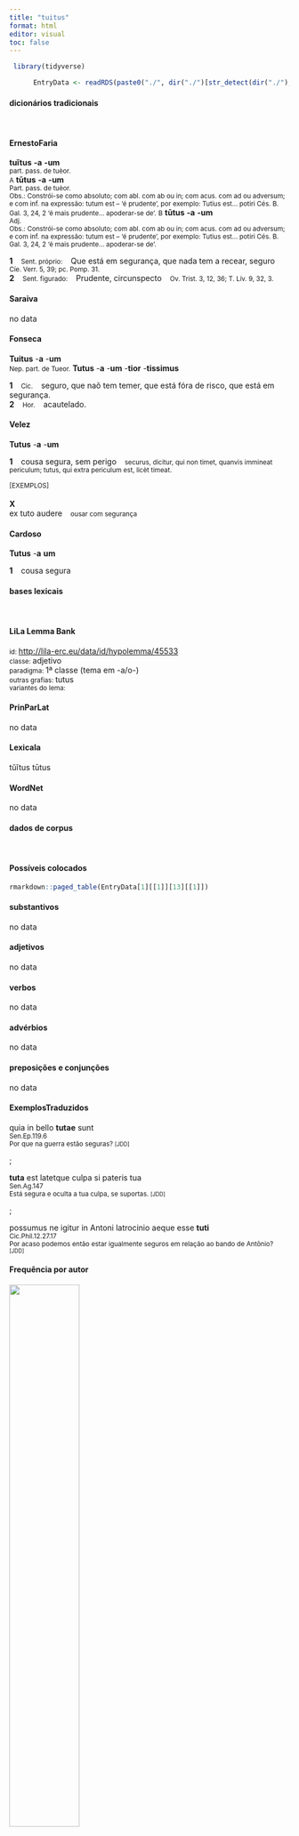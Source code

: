 ```yaml
---
title: "tuitus"
format: html
editor: visual
toc: false
---
```



```r
 library(tidyverse) 

      EntryData <- readRDS(paste0("./", dir("./")[str_detect(dir("./"), "_xx116-117-105-116-117-115xx_.rds")]))

```


#### dicionários tradicionais

&emsp;




::: panel-tabset

#### ErnestoFaria

<b>tuĭtus</b> <b>-a</b> <b>-um</b> <br> <small>part. pass. de tuèor.</small> <br> <small></small> 
 <small>A</small> <b>tūtus</b> <b>-a</b> <b>-um</b> <br> <small>Part. pass. de tuèor.</small> <br> <small>Obs.: Constrói-se como absoluto; com abl. com ab ou in; com  acus. com ad ou adversum; e com inf. na expressão: tutum est – ‘é prudente’, por exemplo: Tutius est... potiri Cés. B. Gal. 3, 24, 2 ‘é mais prudente... apoderar-se de’.</small> 
 <small>B</small> <b>tūtus</b> <b>-a</b> <b>-um</b> <br> <small>Adj.</small> <br> <small>Obs.: Constrói-se como absoluto; com abl. com ab ou in; com  acus. com ad ou adversum; e com inf. na expressão: tutum est – ‘é prudente’, por exemplo: Tutius est... potiri Cés. B. Gal. 3, 24, 2 ‘é mais prudente... apoderar-se de’.</small>   <p> <b>1</b> &ensp; <small>Sent. próprio:</small> &ensp; Que está em segurança, que nada tem a recear, seguro &ensp; <small>Cíe. Verr. 5, 39; pc. Pomp. 31.</small> <br> <b>2</b> &ensp; <small>Sent. figurado:</small> &ensp; Prudente, circunspecto &ensp; <small>Ov. Trist. 3, 12, 36; T. Lív. 9, 32, 3.</small> </p>




#### Saraiva

no data




#### Fonseca

<b>Tuitus</b> -<b>a</b> -<b>um</b> <br> <small>Nep. part. de Tueor.</small> 
 <b>Tutus</b> -<b>a</b> -<b>um</b> -<b>tior</b> -<b>tissimus</b>   <p> <b>1</b> &ensp; <small>Cic.</small> &ensp; seguro, que naõ tem temer, que está fóra de risco, que está em segurança. <br> <b>2</b> &ensp; <small>Hor.</small> &ensp; acautelado. </p>




#### Velez

<b>Tutus</b> -<b>a</b> -<b>um</b>   <p> <b>1</b> &ensp; cousa segura, sem perigo &ensp; <small>securus, dicitur, qui non timet, quanvis immineat periculum; tutus, qui extra periculum est, licèt timeat.</small> </p>   <p><small>[EXEMPLOS]</small><br> <br><b>X</b><br>ex tuto audere &ensp; <small>ousar com segurança</small> </p>




#### Cardoso

<b>Tutus</b> -<b>a</b> <b>um</b>   <p> <b>1</b> &ensp; cousa segura </p>


:::



#### bases lexicais

&emsp;






::: panel-tabset

#### LiLa Lemma Bank

<small> id: </small> <a href=' http://lila-erc.eu/data/id/hypolemma/45533 ' target="_blank"> http://lila-erc.eu/data/id/hypolemma/45533 </a> <br>
<small> classe: </small> adjetivo    <br>
<small> paradigma: </small> 1ª classe (tema em -a/o-) <br>
<small> outras grafias: </small> tutus <br>
<small> variantes do lema: </small>  <br>





#### PrinParLat

no data




#### Lexicala

tŭĭtus 
 tūtus




#### WordNet

no data


:::



#### dados de corpus

&emsp;




::: panel-tabset

#### Possíveis colocados

```r

rmarkdown::paged_table(EntryData[1][[1]][13][[1]])

```


#### substantivos

no data




#### adjetivos

no data




#### verbos

no data




#### advérbios

no data




#### preposições e conjunções

no data


:::



::: panel-tabset

#### ExemplosTraduzidos

<p> quia in bello <b>tutae</b> sunt <br> <small> Sen.Ep.119.6 <br> Por que na guerra estão seguras? <small> [JDD] </small> </small> </p>
; <p> <b>tuta</b> est latetque culpa si pateris tua <br> <small> Sen.Ag.147 <br> Está segura e oculta a tua culpa, se suportas. <small> [JDD] </small> </small> </p>
; <p> possumus ne igitur in Antoni latrocinio aeque esse <b>tuti</b> <br> <small> Cic.Phil.12.27.17 <br> Por acaso podemos então estar igualmente seguros em relação ao bando de Antônio? <small> [JDD] </small> </small> </p>





#### Frequência por autor

![](./Media/barchart__xx116-117-105-116-117-115xx__lemma_BY_author_Frequencies.webp){width=50% fig-alt='This charts plots the frequency of lemma by author_Frequencies. The Vergilius subcorpus registers the highest normalized frequency, with the value of 7.72 and an absolute frequency of 4. The Seneca subcorpus follows, with a normalized frequency of 4.67 and an absolute frequency of 25. the subcorpus with the least normalized frequency is Ovidius with the normalized value of 0 and an absolute freqeuncy of 0. here are all the values: subcorpus: Caesar ; normalized frequency: 6 ; absolute frequency: 2.26603217765692. subcorpus: Cicero ; normalized frequency: 12 ; absolute frequency: 0.747551767959931. subcorpus: Horatius ; normalized frequency: 4 ; absolute frequency: 3.55208240831187. subcorpus: Ovidius ; normalized frequency: 0 ; absolute frequency: 0. subcorpus: Phaedrus ; normalized frequency: 0 ; absolute frequency: 0. subcorpus: Sallustius ; normalized frequency: 4 ; absolute frequency: 3.71023096187738. subcorpus: Seneca ; normalized frequency: 25 ; absolute frequency: 4.66583303783057. subcorpus: Suetonius ; normalized frequency: 0 ; absolute frequency: 0. subcorpus: Tacitus ; normalized frequency: 0 ; absolute frequency: 0. subcorpus: Vergilius ; normalized frequency: 4 ; absolute frequency: 7.72200772200772. subcorpus: Hieronymus ; normalized frequency: 0 ; absolute frequency: 0'}




#### Frequência por gênero

![](./Media/barchart__xx116-117-105-116-117-115xx__lemma_BY_genre_Frequencies.webp){width=50% fig-alt='This charts plots the frequency of lemma by genre_Frequencies. The Poesia.trágica subcorpus registers the highest normalized frequency, with the value of 11.29 and an absolute frequency of 13. The Poesia.trágica subcorpus follows, with a normalized frequency of 11.29 and an absolute frequency of 13. the subcorpus with the least normalized frequency is Poesia.didática with the normalized value of 0 and an absolute freqeuncy of 0. here are all the values: subcorpus: Prosa.histórica ; normalized frequency: 10 ; absolute frequency: 2.43433384454344. subcorpus: Prosa.filosófica ; normalized frequency: 12 ; absolute frequency: 1.9769031811667. subcorpus: Prosa.oratória ; normalized frequency: 9 ; absolute frequency: 0.864113371674364. subcorpus: Prosa.epistolográfica ; normalized frequency: 3 ; absolute frequency: 0.794933623042476. subcorpus: Poesia.lírica ; normalized frequency: 4 ; absolute frequency: 3.36502061075124. subcorpus: Poesia.didática ; normalized frequency: 0 ; absolute frequency: 0. subcorpus: Poesia.trágica ; normalized frequency: 13 ; absolute frequency: 11.2925642807505. subcorpus: Poesia.épica ; normalized frequency: 4 ; absolute frequency: 7.72200772200772. subcorpus: Prosa.ficcional ; normalized frequency: 0 ; absolute frequency: 0'}




#### Frequência por século

![](./Media/barchart__xx116-117-105-116-117-115xx__lemma_BY_period_Frequencies.webp){width=50% fig-alt='This charts plots the frequency of lemma by period_Frequencies. The I.d.C. subcorpus registers the highest normalized frequency, with the value of 3.82 and an absolute frequency of 25. The I.a.C. subcorpus follows, with a normalized frequency of 1.4 and an absolute frequency of 30. the subcorpus with the least normalized frequency is II.d.C. with the normalized value of 0 and an absolute freqeuncy of 0. here are all the values: subcorpus: I.a.C. ; normalized frequency: 30 ; absolute frequency: 1.39632301605771. subcorpus: I.d.C. ; normalized frequency: 25 ; absolute frequency: 3.82438427413186. subcorpus: II.d.C. ; normalized frequency: 0 ; absolute frequency: 0. subcorpus: IV.d.C. ; normalized frequency: 0 ; absolute frequency: 0'}


:::

